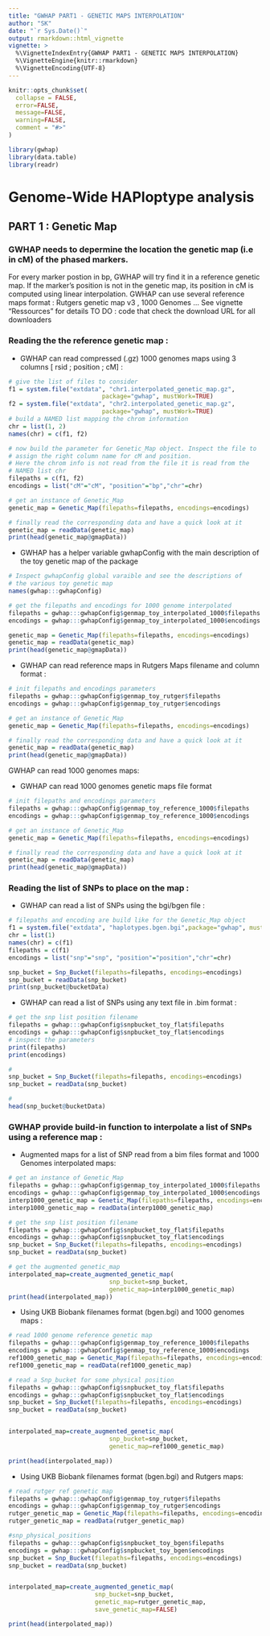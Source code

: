 ```yaml
---
title: "GWHAP PART1 - GENETIC MAPS INTERPOLATION"
author: "SK"
date: "`r Sys.Date()`"
output: rmarkdown::html_vignette
vignette: >
  %\VignetteIndexEntry{GWHAP PART1 - GENETIC MAPS INTERPOLATION}
  %\VignetteEngine{knitr::rmarkdown}
  %\VignetteEncoding{UTF-8}
---
```


```r
knitr::opts_chunk$set(
  collapse = FALSE,
  error=FALSE,
  message=FALSE,
  warning=FALSE,
  comment = "#>"
)
```
```r
library(gwhap)
library(data.table)
library(readr)
```
# Genome-Wide HAPloptype analysis  
## PART 1 : Genetic Map
### GWHAP needs to depermine the location the genetic map (i.e in cM) of the phased markers. 

For every marker postion in bp, GWHAP will try find it in a reference genetic map.
If the marker's position is not in the genetic map, its position in cM is computed using linear interpolation. 
GWHAP can use several reference maps format :  Rutgers genetic map v3 , 1000 Genomes ...
See vignette "Ressources" for details
TO DO : code that check the download URL for all downloaders

### Reading the the reference genetic map :


* GWHAP can read compressed (.gz) 1000 genomes maps using 3 columns [ rsid ; position ; cM]  :
```r
# give the list of files to consider
f1 = system.file("extdata", "chr1.interpolated_genetic_map.gz",
                          package="gwhap", mustWork=TRUE)
f2 = system.file("extdata", "chr2.interpolated_genetic_map.gz",
                          package="gwhap", mustWork=TRUE)
# build a NAMED list mapping the chrom information
chr = list(1, 2)
names(chr) = c(f1, f2)

# now build the parameter for Genetic_Map object. Inspect the file to
# assign the right column name for cM and position.
# Here the chrom info is not read from the file it is read from the
# NAMED list chr
filepaths = c(f1, f2)
encodings = list("cM"="cM", "position"="bp","chr"=chr)

# get an instance of Genetic_Map
genetic_map = Genetic_Map(filepaths=filepaths, encodings=encodings)

# finally read the corresponding data and have a quick look at it
genetic_map = readData(genetic_map)
print(head(genetic_map@gmapData))
```

* GWHAP has a helper variable gwhapConfig with the main description of the toy genetic map of the package
```r
# Inspect gwhapConfig global varaible and see the descriptions of 
# the various toy genetic map  
names(gwhap:::gwhapConfig)

# get the filepaths and encodings for 1000 genome interpolated
filepaths = gwhap:::gwhapConfig$genmap_toy_interpolated_1000$filepaths
encodings = gwhap:::gwhapConfig$genmap_toy_interpolated_1000$encodings

genetic_map = Genetic_Map(filepaths=filepaths, encodings=encodings)
genetic_map = readData(genetic_map)
print(head(genetic_map@gmapData))
```



* GWHAP can read reference maps in Rutgers Maps filename and column format :
```r
# init filepaths and encodings parameters
filepaths = gwhap:::gwhapConfig$genmap_toy_rutger$filepaths
encodings = gwhap:::gwhapConfig$genmap_toy_rutger$encodings

# get an instance of Genetic_Map
genetic_map = Genetic_Map(filepaths=filepaths, encodings=encodings)

# finally read the corresponding data and have a quick look at it
genetic_map = readData(genetic_map)
print(head(genetic_map@gmapData))
```


GWHAP can read 1000 genomes maps:

* GWHAP can read  1000 genomes genetic maps file format
```r
# init filepaths and encodings parameters
filepaths = gwhap:::gwhapConfig$genmap_toy_reference_1000$filepaths
encodings = gwhap:::gwhapConfig$genmap_toy_reference_1000$encodings

# get an instance of Genetic_Map
genetic_map = Genetic_Map(filepaths=filepaths, encodings=encodings)

# finally read the corresponding data and have a quick look at it
genetic_map = readData(genetic_map)
print(head(genetic_map@gmapData))
```

### Reading the list of SNPs to place on the map :

* GWHAP can read a list of SNPs using the bgi/bgen file :
```r
# filepaths and encoding are build like for the Genetic_Map object
f1 = system.file("extdata", "haplotypes.bgen.bgi",package="gwhap", mustWork=TRUE)
chr = list(1)
names(chr) = c(f1)
filepaths = c(f1)
encodings = list("snp"="snp", "position"="position","chr"=chr)

snp_bucket = Snp_Bucket(filepaths=filepaths, encodings=encodings)
snp_bucket = readData(snp_bucket)
print(snp_bucket@bucketData)

```

* GWHAP can read a list of SNPs using any text file in .bim format  :
```r
# get the snp list position filename
filepaths = gwhap:::gwhapConfig$snpbucket_toy_flat$filepaths
encodings = gwhap:::gwhapConfig$snpbucket_toy_flat$encodings
# inspect the parameters
print(filepaths)
print(encodings)

#
snp_bucket = Snp_Bucket(filepaths=filepaths, encodings=encodings)
snp_bucket = readData(snp_bucket)

#
head(snp_bucket@bucketData)
```


### GWHAP provide build-in function to interpolate a list of SNPs using a reference map :

*  Augmented maps for a list of SNP read from a bim files format and 1000 Genomes interpolated maps:
```r
# get an instance of Genetic_Map
filepaths = gwhap:::gwhapConfig$genmap_toy_interpolated_1000$filepaths
encodings = gwhap:::gwhapConfig$genmap_toy_interpolated_1000$encodings
interp1000_genetic_map = Genetic_Map(filepaths=filepaths, encodings=encodings)
interp1000_genetic_map = readData(interp1000_genetic_map)

# get the snp list position filename
filepaths = gwhap:::gwhapConfig$snpbucket_toy_flat$filepaths
encodings = gwhap:::gwhapConfig$snpbucket_toy_flat$encodings
snp_bucket = Snp_Bucket(filepaths=filepaths, encodings=encodings)
snp_bucket = readData(snp_bucket)

# get the augmented genetic_map
interpolated_map=create_augmented_genetic_map(
                            snp_bucket=snp_bucket,
                            genetic_map=interp1000_genetic_map)
print(head(interpolated_map))
```

* Using UKB Biobank filenames format (bgen.bgi) and  1000 genomes maps : 

```r
# read 1000 genome reference genetic map
filepaths = gwhap:::gwhapConfig$genmap_toy_reference_1000$filepaths
encodings = gwhap:::gwhapConfig$genmap_toy_reference_1000$encodings
ref1000_genetic_map = Genetic_Map(filepaths=filepaths, encodings=encodings)
ref1000_genetic_map = readData(ref1000_genetic_map)

# read a Snp_bucket for some physical position
filepaths = gwhap:::gwhapConfig$snpbucket_toy_flat$filepaths
encodings = gwhap:::gwhapConfig$snpbucket_toy_flat$encodings
snp_bucket = Snp_Bucket(filepaths=filepaths, encodings=encodings)
snp_bucket = readData(snp_bucket)


interpolated_map=create_augmented_genetic_map(
                            snp_bucket=snp_bucket,
                            genetic_map=ref1000_genetic_map)

print(head(interpolated_map))
```

* Using UKB Biobank filenames format (bgen.bgi) and  Rutgers maps:

```r
# read rutger ref genetic map
filepaths = gwhap:::gwhapConfig$genmap_toy_rutger$filepaths
encodings = gwhap:::gwhapConfig$genmap_toy_rutger$encodings
rutger_genetic_map = Genetic_Map(filepaths=filepaths, encodings=encodings)
rutger_genetic_map = readData(rutger_genetic_map)

#snp_physical_positions
filepaths = gwhap:::gwhapConfig$snpbucket_toy_bgen$filepaths
encodings = gwhap:::gwhapConfig$snpbucket_toy_bgen$encodings
snp_bucket = Snp_Bucket(filepaths=filepaths, encodings=encodings)
snp_bucket = readData(snp_bucket)


interpolated_map=create_augmented_genetic_map(
                        snp_bucket=snp_bucket,
                        genetic_map=rutger_genetic_map,
                        save_genetic_map=FALSE)

print(head(interpolated_map))
```


